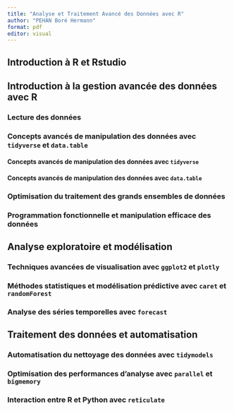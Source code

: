 ```yaml
---
title: "Analyse et Traitement Avancé des Données avec R"
author: "PEHAN Boré Hermann"
format: pdf
editor: visual
---
```


## Introduction à R et Rstudio

## Introduction à la gestion avancée des données avec R

### Lecture des données

### Concepts avancés de manipulation des données avec `tidyverse` et `data.table`

#### Concepts avancés de manipulation des données avec `tidyverse`

#### Concepts avancés de manipulation des données avec `data.table`

### Optimisation du traitement des grands ensembles de données

### Programmation fonctionnelle et manipulation efficace des données

## Analyse exploratoire et modélisation

### Techniques avancées de visualisation avec `ggplot2` et `plotly`

### Méthodes statistiques et modélisation prédictive avec `caret` et `randomForest`

### Analyse des séries temporelles avec `forecast`

## Traitement des données et automatisation

### Automatisation du nettoyage des données avec `tidymodels`

### Optimisation des performances d’analyse avec `parallel` et `bigmemory`

### Interaction entre R et Python avec `reticulate`
